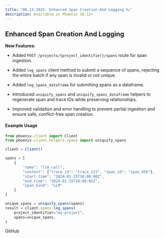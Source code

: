 ```yaml
---
title: "06.13.2025: Enhanced Span Creation And Logging 🪐"
description: Available in Phoenix 10.12+
---
```


<Update label="June 13, 2025">

## Enhanced Span Creation And Logging

**New Features:**

* Added `POST /projects/{project_identifier}/spans` route for span ingestion.

* Added `log_spans` client method to submit a sequence of spans, rejecting the entire batch if any span is invalid or not unique.

* Added `log_spans_dataframe` for submitting spans as a dataframe.

* Introduced `uniquify_spans` and `uniquify_spans_dataframe` helpers to regenerate span and trace IDs while preserving relationships.

* Improved validation and error handling to prevent partial ingestion and ensure safe, conflict-free span creation.

#### Example Usage

```javascript
from phoenix.client import Client
from phoenix.client.helpers.spans import uniquify_spans

client = Client()

spans = [
    {
        "name": "llm_call",
        "context": {"trace_id": "trace_123", "span_id": "span_456"},
        "start_time": "2024-01-15T10:00:00Z",
        "end_time": "2024-01-15T10:00:05Z",
        "span_kind": "LLM"
    }
]

unique_spans = uniquify_spans(spans)
result = client.spans.log_spans(
    project_identifier="my-project",
    spans=unique_spans,
)
```

<Card title="feat: Add `log_spans` to client and REST API by anticorrelator · Pull Request #8005 · Arize-ai/phoenix" icon="github" href="https://github.com/Arize-ai/phoenix/pull/8005" horizontal>
    GitHub
</Card>
</Update>